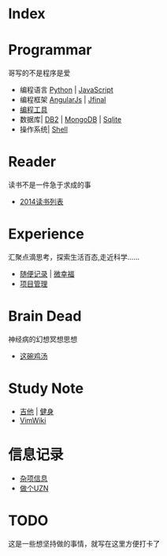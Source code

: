 = Index=

= Programmar  =
哥写的不是程序是爱
* 编程语言 [[Python]] | [[JavaScript]]
* 编程框架 [[AngularJs]] | [[Jfinal]]
* [[编程工具]]  
* 数据库| [[DB2]] | [[MongoDB]] | [[Sqlite]]
* 操作系统| [[Shell]] 

= Reader =
读书不是一件急于求成的事
* [[2014读书列表]]

= Experience = 
汇聚点滴思考，探索生活百态,走近科学......
* [[随便记录]] | [[微幸福]]
* [[项目管理]]

= Brain Dead =
神经病的幻想冥想思想
* [[这碗鸡汤]]

= Study Note = 
* [[吉他]] | [[健身]]
* [[VimWiki]]

= 信息记录 =
* [[杂项信息]]
* [[做个UZN]]

= TODO = 
这是一些想坚持做的事情，就写在这里方便打卡了

